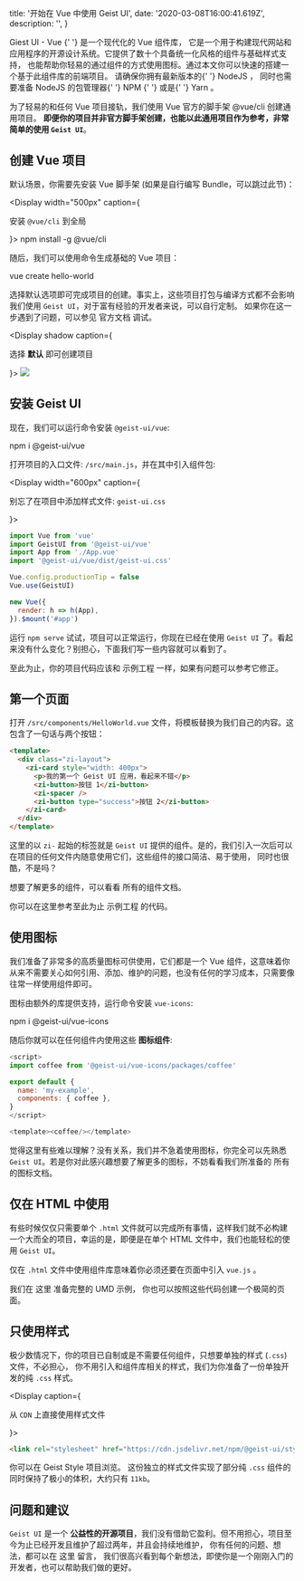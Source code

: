 
  title: '开始在 Vue 中使用 Geist UI',
  date: '2020-03-08T16:00:41.619Z',
  description: '',
}

<Text p>
  <Link color href="https://github.com/geist-org/vue">
    Giest UI - Vue
  </Link>{' '}
  是一个现代化的 Vue 组件库， 它是一个用于构建现代网站和应用程序的开源设计系统。它提供了数十个具备统一化风格的组件与基础样式支持，
  也能帮助你轻易的通过组件的方式使用图标。通过本文你可以快速的搭建一个基于此组件库的前端项目。
</Text>

<Spacer y={0.5} />

<Note type="warning" label="注意">
  请确保你拥有最新版本的{' '}
  <Link rel="nofollow" href="https://nodejs.org/en/download/">
    NodeJS
  </Link>
  ， 同时也需要准备 NodeJS 的包管理器{' '}
  <Link rel="nofollow" href="https://www.npmjs.com/">
    NPM
  </Link>{' '}
  或是{' '}
  <Link rel="nofollow" href="https://yarnpkg.com/">
    Yarn
  </Link>
  。
</Note>

<Spacer y={0.5} />

为了轻易的和任何 Vue 项目接轨，我们使用 Vue 官方的脚手架 <Link rel="nofollow" href="https://cli.vuejs.org/zh/guide/">@vue/cli</Link> 创建通用项目。
**即便你的项目并非官方脚手架创建，也能以此通用项目作为参考，非常简单的使用 `Geist UI`**。

<Spacer y={2} />

## 创建 Vue 项目

默认场景，你需要先安装 Vue 脚手架 (如果是自行编写 Bundle，可以跳过此节)：

<Display
  width="500px"
  caption={
    <p>
      安装 <Code>@vue/cli</Code> 到全局
    </p>
  }>
  <Snippet>npm install -g @vue/cli</Snippet>
</Display>

随后，我们可以使用命令生成基础的 Vue 项目：

<Spacer y={0.5} />
<Snippet>vue create hello-world</Snippet>
<Spacer y={0.5} />

选择默认选项即可完成项目的创建。事实上，这些项目打包与编译方式都不会影响我们使用 `Geist UI`，对于富有经验的开发者来说，可以自行定制。
如果你在这一步遇到了问题，可以参见 <Link rel="nofollow" href="https://cli.vuejs.org/zh/guide/creating-a-project.html#vue-create">官方文档</Link> 调试。

<Display
  shadow
  caption={
    <p>
      选择 <b>默认</b> 即可创建项目
    </p>
  }>
  <Image width={600} height={228} src="/assets/cli-new-project.png" />
</Display>

<Spacer y={2} />

## 安装 Geist UI

现在，我们可以运行命令安装 `@geist-ui/vue`:

<Spacer y={0.5} />
<Snippet>npm i @geist-ui/vue</Snippet>
<Spacer y={0.5} />

打开项目的入口文件: `/src/main.js`，并在其中引入组件包:

<Display width="600px" caption={<p>别忘了在项目中添加样式文件: <Code>geist-ui.css</Code> </p>}>

```js
import Vue from 'vue'
import GeistUI from '@geist-ui/vue'
import App from './App.vue'
import '@geist-ui/vue/dist/geist-ui.css'

Vue.config.productionTip = false
Vue.use(GeistUI)

new Vue({
  render: h => h(App),
}).$mount('#app')
```

</Display>

运行 `npm serve` 试试，项目可以正常运行，你现在已经在使用 `Geist UI` 了。看起来没有什么变化？别担心，下面我们写一些内容就可以看到了。

至此为止，你的项目代码应该和 <Link rel="nofollow" href="https://github.com/geist-org/vue-getting-started/tree/0e47f1a1e207f7472c3092caca4b77727c1d51e1">示例工程</Link> 一样，如果有问题可以参考它修正。

<Spacer y={2} />

## 第一个页面

打开 `/src/components/HelloWorld.vue` 文件，将模板替换为我们自己的内容。这包含了一句话与两个按钮：

```html
<template>
  <div class="zi-layout">
    <zi-card style="width: 400px">
      <p>我的第一个 Geist UI 应用，看起来不错</p>
      <zi-button>按钮 1</zi-button>
      <zi-spacer />
      <zi-button type="success">按钮 2</zi-button>
    </zi-card>
  </div>
</template>
```

这里的以 `zi-` 起始的标签就是 `Geist UI` 提供的组件。是的，我们引入一次后可以在项目的任何文件内随意使用它们，这些组件的接口简洁、易于使用，
同时也很酷，不是吗？

想要了解更多的组件，可以看看 <Link rel="nofollow" href="https://vue.geist-ui.dev/zh-cn/introduction">所有的组件文档</Link>。

你可以在这里参考至此为止 <Link rel="nofollow" href="https://github.com/geist-org/vue-getting-started/tree/0f3177c86a3d39e9b33cfa847f939b694fc7eb4a">示例工程</Link> 的代码。

<Spacer y={2} />

## 使用图标

我们准备了非常多的高质量图标可供使用，它们都是一个 Vue 组件，这意味着你从来不需要关心如何引用、添加、维护的问题，也没有任何的学习成本，只需要像往常一样使用组件即可。

图标由额外的库提供支持，运行命令安装 `vue-icons`:

<Snippet>npm i @geist-ui/vue-icons</Snippet>

随后你就可以在任何组件内使用这些 **图标组件**:

```js
<script>
import coffee from '@geist-ui/vue-icons/packages/coffee'

export default {
  name: 'my-example',
  components: { coffee },
}
</script>

<template><coffee/></template>
```

觉得这里有些难以理解？没有关系，我们并不急着使用图标，你完全可以先熟悉 `Geist UI`。若是你对此感兴趣想要了解更多的图标，不妨看看我们所准备的 <Link rel="nofollow" href="https://vue-icons.geist-ui.dev/">所有的图标文档</Link>。

<Spacer y={2} />

## 仅在 HTML 中使用

有些时候仅仅只需要单个 `.html` 文件就可以完成所有事情，这样我们就不必构建一个大而全的项目，幸运的是，即便是在单个 HTML 文件中，我们也能轻松的使用 `Geist UI`。

<Spacer y={0.5} />
<Note type="warning" label="注意">
  仅在 <Code>.html</Code> 文件中使用组件库意味着你必须还要在页面中引入 <Code>vue.js</Code> 。
</Note>
<Spacer y={0.5} />

我们在 <Link rel="nofollow" href="https://github.com/geist-org/vue/blob/master/examples/umd/index.html">这里</Link> 准备完整的 UMD 示例，
你也可以按照这些代码创建一个极简的页面。

<Spacer y={2} />

## 只使用样式

极少数情况下，你的项目已自制或是不需要任何组件，只想要单独的样式 (`.css`) 文件，不必担心，
你不用引入和组件库相关的样式，我们为你准备了一份单独开发的纯 `.css` 样式。

<Display caption={<p>从 <Code>CDN</Code> 上直接使用样式文件</p>}>

```html
<link rel="stylesheet" href="https://cdn.jsdelivr.net/npm/@geist-ui/style@latest/dist/style.css" />
```

</Display>

你可以在 <Link rel="nofollow" href="https://github.com/geist-org/style">Geist Style</Link> 项目浏览。
这份独立的样式文件实现了部分纯 `.css` 组件的同时保持了极小的体积，大约只有 `11kb`。

<Spacer y={2} />

## 问题和建议

`Geist UI` 是一个 **公益性的开源项目**，我们没有借助它盈利。但不用担心，项目至今为止已经开发且维护了超过两年，并且会持续地维护，
你有任何的问题、想法，都可以在 <Link rel="nofollow" href="https://github.com/geist-org/vue/issues/new/choose">这里</Link> 留言，
我们很高兴看到每个新想法，即使你是一个刚刚入门的开发者，也可以帮助我们做的更好。

